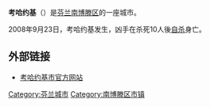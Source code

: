 {{Infobox Settlement
| name = 考哈约基<br/>Kauhajoki
| image_skyline = Kauhajoki Church, Finland2.jpg
| imagesize = 250px
| image_caption = 考哈约基教堂
| image_flag = 
|image_shield = Kauhajoki.vaakuna.svg
| pushpin_map = Finland 
| pushpin_label_position = bottom
| subdivision_type = 国家
| subdivision_name = {{FIN}}
| subdivision_type1 = [[芬兰行政区|行政区]]
| subdivision_name1 = [[南博滕区|南博滕区]]
| elevation_m = 
| elevation_ft = 
| area_total_km2 = 1315.72
| population_as_of = 2008年
| population_total = 14411
| population_density_km2 = auto
| timezone = [[欧洲东部时间|EET]]
| utc_offset = +2
| timezone_DST = [[欧洲东部夏令时间|EEST]]
| utc_offset_DST = +3
| latd = 62
| latm = 25
| lats =
| latNS = N
| longd = 22
| longm = 11
| longs =
| longEW = E
| postal_code_type = 
| postal_code = 
| website = {{URL|http://www.kauhajoki.fi}}
}}
'''考哈约基'''（{{lang-fi|Kauhajoki}}）是[[芬兰|芬兰]][[南博滕区|南博滕区]]的一座城市。

2008年9月23日，考哈约基{{le|塞伊奈约基工学院|Seinäjoki University of Applied Sciences}}发生{{le|考哈约基校园枪击事件|Kauhajoki school shooting|校园枪击案}}，凶手在杀死10人後[[自杀|自杀]]身亡。

== 外部链接 ==
{{commonscat|Kauhajoki|position=left}}
* [http://www.kauhajoki.fi/ 考哈约基市官方网站] {{fi}}

{{DEFAULTSORT:Kauhajoki}}
{{Finland-stub}}

[[Category:芬兰城市|Category:芬兰城市]]
[[Category:南博滕区市镇|Category:南博滕区市镇]]